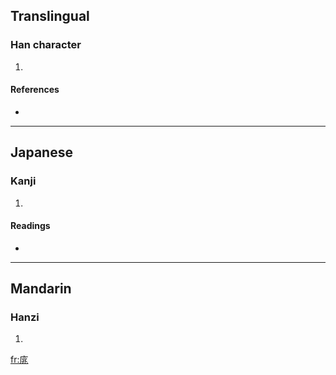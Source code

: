 ==Translingual==

===Han character===
{{Han char|rn=53|rad=广|as=06|sn=9|four=0021<sub>3</sub>|canj=戈中一人 (ILMO)}}

# {{defn|Han|sort=广06}}

====References====
* {{Han ref|kx=0345.210|dkj=09308|dj=0655.100|hdz=20883.050|uh=5EA3|ud=24227|bh=CEB9|bd=52921}}

----

==Japanese==

===Kanji===
{{ja-kanji|grade=|rs=广06}}

# {{defn|Japanese}}

====Readings====
* {{ja-readings|on=[[てう]] (teu), [[でう]] (deu)|kun=}}

----

==Mandarin==

===Hanzi===
{{cmn-hanzi|pin=[[tiāo]] ([[tiao1]])|wg=t'iao<sup>1</sup>}}

# {{defn|Mandarin}}

[[fr:庣]]